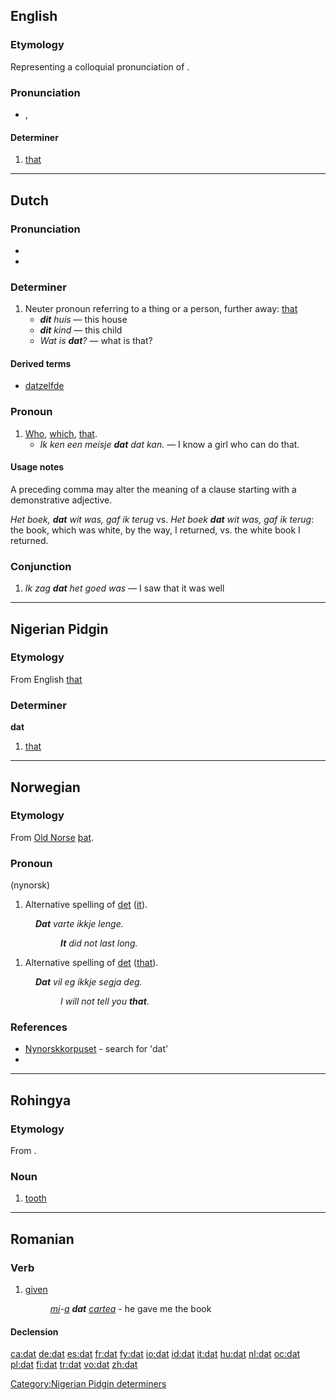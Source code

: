 {{also|DAT|daT|dát|đắt}}
==English==

===Etymology===
Representing a colloquial pronunciation of {{term|that}}.

===Pronunciation===
* {{IPA|/dæt/}}, {{SAMPA|/d{t/}}

====Determiner====
{{en-det}}

# {{slang|or|dialectal|or|nonstandard}} [[that]]

----

==Dutch==

===Pronunciation===
* {{audio|Nl-dat.ogg|audio}}
* {{IPA|[dɑt]|lang=nl}}

===Determiner===
{{infl|nl|demonstrative determiner|demonstrative}}

# Neuter pronoun referring to a thing or a person, further away: [[that]]
#* '''''dit''' huis'' &mdash; this house
#* '''''dit''' kind'' &mdash; this child
#* ''Wat is '''dat'''?'' &mdash; what is that?

{{nl-decl-demonstrative determiner}}

====Derived terms====
* [[datzelfde]]

===Pronoun===
{{infl|nl|pronoun|relative}}

# [[who|Who]], [[which]], [[that]].
#* ''Ik ken een meisje '''dat''' dat kan.'' &mdash; I know a girl who can do that.

====Usage notes====
A preceding comma may alter the meaning of a clause starting with a demonstrative adjective.

''Het boek, '''dat''' wit was, gaf ik terug'' vs. ''Het boek '''dat''' wit was, gaf ik terug'': the book, which was white, by the way, I returned, vs. the white book I returned.

===Conjunction===
{{infl|nl|conjunction}}

# ''Ik zag '''dat''' het goed was'' &mdash; I saw that it was well

----

==Nigerian Pidgin==

===Etymology===
From English [[that]]

===Determiner===
'''dat'''

# [[that]]

[[Category:Nigerian Pidgin determiners]]

----

==Norwegian==

===Etymology===

From [[Old Norse]] [[þat]].

===Pronoun===
{{infl|nn|pronoun}} (nynorsk)

# {{obsolete}} Alternative spelling of [[det]] ([[it]]).
: '''''Dat''' varte ikkje lenge.''
:: '''''It''' did not last long.''
# {{obsolete}} Alternative spelling of [[det]] ([[that]]).
: '''''Dat''' vil eg ikkje segja deg.''
:: ''I will not tell you '''that'''''.

===References===

* [http://www.muspro.uio.no/NO2014nynorskkorpus/conc.htm Nynorskkorpuset] - search for 'dat'
* {{R:Dokumentasjonsprosjektet|det}}

----

==Rohingya==

===Etymology===
From {{etyl|bn|rhg}}.

===Noun===
{{infl|rhg|noun}}

# [[tooth]]

----

==Romanian==

===Verb===
{{ro-past|da}}

# [[given]]
#: ''[[îmi|mi]]-[[a]] '''dat''' [[cartea]]'' - he gave me the book

====Declension====
{{ro-pp|da}}

[[ca:dat]]
[[de:dat]]
[[es:dat]]
[[fr:dat]]
[[fy:dat]]
[[io:dat]]
[[id:dat]]
[[it:dat]]
[[hu:dat]]
[[nl:dat]]
[[oc:dat]]
[[pl:dat]]
[[fi:dat]]
[[tr:dat]]
[[vo:dat]]
[[zh:dat]]
